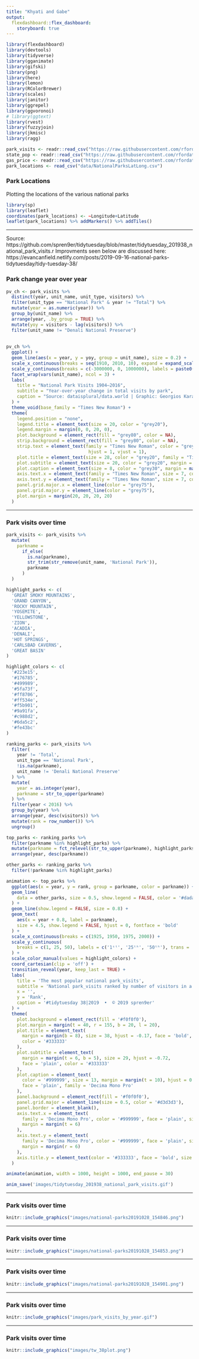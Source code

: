 ```yaml
---
title: "Khyati and Gabe"
output: 
  flexdashboard::flex_dashboard:
    storyboard: true
---
```


```r
library(flexdashboard)
library(devtools)
library(tidyverse)
library(gganimate)
library(gifski)
library(png)
library(here)
library(lemon)
library(RColorBrewer)
library(scales)
library(janitor)
library(ggrepel)
library(ggvoronoi)
# library(ggtext)
library(rvest)
library(fuzzyjoin)
library(jkmisc)
library(ragg)
```


```r
park_visits <- readr::read_csv("https://raw.githubusercontent.com/rfordatascience/tidytuesday/master/data/2019/2019-09-17/national_parks.csv")
state_pop <- readr::read_csv("https://raw.githubusercontent.com/rfordatascience/tidytuesday/master/data/2019/2019-09-17/state_pop.csv")
gas_price <- readr::read_csv("https://raw.githubusercontent.com/rfordatascience/tidytuesday/master/data/2019/2019-09-17/gas_price.csv")
park_locations <- read_csv("data/NationalParksLatLong.csv")
```

### Park Locations


Plotting the locations of the various national parks

```r

library(sp)
library(leaflet)
coordinates(park_locations) <- ~Longitude+Latitude
leaflet(park_locations) %>% addMarkers() %>% addTiles()
```

*** 

Source: https://github.com/spren9er/tidytuesday/blob/master/tidytuesday_201938_national_park_visits.r
Improvments seen below are discussed here: https://evancanfield.netlify.com/posts/2019-09-16-national-parks-tidytuesday/tidy-tuesday-38/


### Park change year over year

```r
pv_ch <- park_visits %>% 
  distinct(year, unit_name, unit_type, visitors) %>% 
  filter(unit_type == "National Park" & year != "Total") %>%
  mutate(year = as.numeric(year)) %>% 
  group_by(unit_name) %>% 
  arrange(year, .by_group = TRUE) %>%
  mutate(yoy = visitors - lag(visitors)) %>% 
  filter(unit_name != "Denali National Preserve")
  
 
pv_ch %>%
  ggplot() +
  geom_line(aes(x = year, y = yoy, group = unit_name), size = 0.2) +
  scale_x_continuous(breaks = seq(1910, 2010, 10), expand = expand_scale(add = c(5, 1))) +
  scale_y_continuous(breaks = c(-3000000, 0, 1000000), labels = paste0(c(-3000000, 0, 1000000)/1000000, "M")) +
  facet_wrap(vars(unit_name), ncol = 3) +
  labs(
    title = "National Park Visits 1904–2016",
    subtitle = "Year-over-year change in total visits by park",
    caption = "Source: dataisplural/data.world | Graphic: Georgios Karamanis"
  ) +
  theme_void(base_family = "Times New Roman") +
  theme(
    legend.position = "none",
    legend.title = element_text(size = 20, color = "grey20"),
    legend.margin = margin(0, 0, 20, 0),
    plot.background = element_rect(fill = "grey80", color = NA),
    strip.background = element_rect(fill = "grey80", color = NA),
    strip.text = element_text(family = "Times New Roman", color = "grey30",
                               hjust = 1, vjust = 1),
    plot.title = element_text(size = 28, color = "grey20", family = "Times New Roman"),
    plot.subtitle = element_text(size = 20, color = "grey20", margin = margin(5, 0, 30, 0)),
    plot.caption = element_text(size = 8, color = "grey30", margin = margin(20, 0, 0, 0)),
    axis.text.x = element_text(family = "Times New Roman", size = 7, color = "grey40"),
    axis.text.y = element_text(family = "Times New Roman", size = 7, color = "grey40"),
    panel.grid.major.x = element_line(color = "grey75"),
    panel.grid.major.y = element_line(color = "grey75"),
    plot.margin = margin(20, 20, 20, 20)
  )
```

*** 

### Park visits over time

```r
park_visits <- park_visits %>%
  mutate(
    parkname =
      if_else(
        is.na(parkname),
        str_trim(str_remove(unit_name, 'National Park')),
        parkname
      )
  )

highlight_parks <- c(
  'GREAT SMOKY MOUNTAINS',
  'GRAND CANYON',
  'ROCKY MOUNTAIN',
  'YOSEMITE',
  'YELLOWSTONE',
  'ZION',
  'ACADIA',
  'DENALI',
  'HOT SPRINGS',
  'CARLSBAD CAVERNS',
  'GREAT BASIN'
)

highlight_colors <- c(
  '#223e15',
  '#176785',
  '#499989',
  '#5fa73f',
  '#ff8706',
  '#ff534e',
  '#f5b901',
  '#9a91fa',
  '#c988d2',
  '#6da5c2',
  '#fe43bc'
)

ranking_parks <- park_visits %>%
  filter(
    year != 'Total',
    unit_type == 'National Park',
    !is.na(parkname),
    unit_name != 'Denali National Preserve'
  ) %>%
  mutate(
    year = as.integer(year),
    parkname = str_to_upper(parkname)
  ) %>%
  filter(year < 2016) %>%
  group_by(year) %>%
  arrange(year, desc(visitors)) %>%
  mutate(rank = row_number()) %>%
  ungroup()

top_parks <- ranking_parks %>%
  filter(parkname %in% highlight_parks) %>%
  mutate(parkname = fct_relevel(str_to_upper(parkname), highlight_parks)) %>%
  arrange(year, desc(parkname))

other_parks <- ranking_parks %>%
  filter(!parkname %in% highlight_parks)

animation <- top_parks %>%
  ggplot(aes(x = year, y = rank, group = parkname, color = parkname)) +
  geom_line(
    data = other_parks, size = 0.5, show.legend = FALSE, color = '#dadada'
  ) +
  geom_line(show.legend = FALSE, size = 0.8) +
  geom_text(
    aes(x = year + 0.8, label = parkname),
    size = 4.5, show.legend = FALSE, hjust = 0, fontface = 'bold'
  ) +
  scale_x_continuous(breaks = c(1925, 1950, 1975, 2000)) +
  scale_y_continuous(
    breaks = c(1, 25, 50), labels = c('1ˢᵗ', '25ᵗʰ', '50ᵗʰ'), trans = 'reverse'
  ) +
  scale_color_manual(values = highlight_colors) +
  coord_cartesian(clip = 'off') +
  transition_reveal(year, keep_last = TRUE) +
  labs(
    title = 'The most popular national park_visits',
    subtitle = 'National park_visits ranked by number of visitors in a given year',
    x = '',
    y = 'Rank',
    caption = '#tidytuesday 38|2019  •  © 2019 spren9er'
  ) +
  theme(
    plot.background = element_rect(fill = '#f0f0f0'),
    plot.margin = margin(t = 40, r = 155, b = 20, l = 20),
    plot.title = element_text(
      margin = margin(b = 8), size = 38, hjust = -0.17, face = 'bold',
      color = '#333333'
    ),
    plot.subtitle = element_text(
      margin = margin(t = 6, b = 5), size = 29, hjust = -0.72,
      face = 'plain', color = '#333333'
    ),
    plot.caption = element_text(
      color = '#999999', size = 13, margin = margin(t = 10), hjust = 0.5,
      face = 'plain', family = 'Decima Mono Pro'
    ),
    panel.background = element_rect(fill = '#f0f0f0'),
    panel.grid.major = element_line(size = 0.5, color = '#d3d3d3'),
    panel.border = element_blank(),
    axis.text.x = element_text(
      family = 'Decima Mono Pro', color = '#999999', face = 'plain', size = 20,
      margin = margin(t = 6)
    ),
    axis.text.y = element_text(
      family = 'Decima Mono Pro', color = '#999999', face = 'plain', size = 20,
      margin = margin(r = 6)
    ),
    axis.title.y = element_text(color = '#333333', face = 'bold', size = 16)
  )

animate(animation, width = 1000, height = 1000, end_pause = 30)

anim_save('images/tidytuesday_201938_national_park_visits.gif')
```

*** 

### Park visits over time

```r
knitr::include_graphics("images/national-parks20191028_154846.png")
```

*** 

### Park visits over time

```r
knitr::include_graphics("images/national-parks20191028_154853.png")
```


*** 

### Park visits over time

```r
knitr::include_graphics("images/national-parks20191028_154901.png")
```

*** 

### Park visits over time

```r
knitr::include_graphics("images/park_visits_by_year.gif")
```

*** 

### Park visits over time

```r
knitr::include_graphics("images/tw_38plot.png")
```